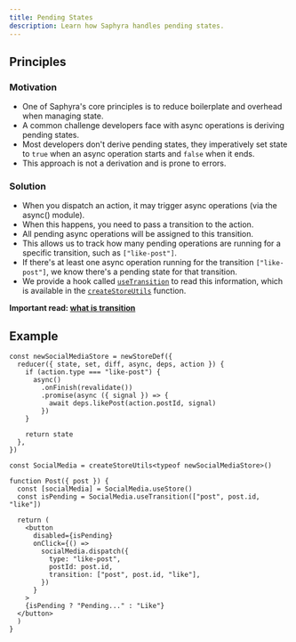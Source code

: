 ```yaml
---
title: Pending States
description: Learn how Saphyra handles pending states.
---
```


## Principles

### Motivation

- One of Saphyra's core principles is to reduce boilerplate and overhead when managing state.
- A common challenge developers face with async operations is deriving pending states.
- Most developers don't derive pending states, they imperatively set state to `true` when an async operation starts and `false` when it ends.
- This approach is not a derivation and is prone to errors.

### Solution

- When you dispatch an action, it may trigger async operations (via the async() module).
- When this happens, you need to pass a transition to the action.
- All pending async operations will be assigned to this transition.
- This allows us to track how many pending operations are running for a specific transition, such as `["like-post"]`.
- If there's at least one async operation running for the transition `["like-post"]`, we know there's a pending state for that transition.
- We provide a hook called [`useTransition`](/docs/exports/create-store-utils#usetransition) to read this information, which is available in the [`createStoreUtils`](/docs/exports/create-store-utils) function.

**Important read: [what is transition](/docs/transitions)**

## Example

```tsx
const newSocialMediaStore = newStoreDef({
  reducer({ state, set, diff, async, deps, action }) {
    if (action.type === "like-post") {
      async()
        .onFinish(revalidate())
        .promise(async ({ signal }) => {
          await deps.likePost(action.postId, signal)
        })
    }

    return state
  },
})

const SocialMedia = createStoreUtils<typeof newSocialMediaStore>()

function Post({ post }) {
  const [socialMedia] = SocialMedia.useStore()
  const isPending = SocialMedia.useTransition(["post", post.id, "like"])

  return (
    <button
      disabled={isPending}
      onClick={() =>
        socialMedia.dispatch({
          type: "like-post",
          postId: post.id,
          transition: ["post", post.id, "like"],
        })
      }
    >
    {isPending ? "Pending..." : "Like"}
  </button>
  )
}
```
